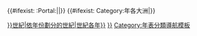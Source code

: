 <includeonly>{{#ifexist: :Portal:{{{5}}}|{{Portal|{{{5}}}}}|}}<!--若專題頁面存在則顯示-->{{Year category}}
{{Yearnav|{{{5}}}}}
{{#ifexist: Category:{{Title year}}年各大洲|}}
[[Category:{{Title year}}年各大洲|{{Country sortkey|{{{5}}}}}]]
[[Category:{{#ifexist: :Category:依年份劃分的{{CENTURY|{{Title year}}}}世紀{{{5}}}|依年份劃分的{{CENTURY|{{Title year}}}}世紀{{{5}}}|{{CENTURY|{{Title year}}}}世紀各年{{{5}}}}}]]
[[Category:{{DECADE|{{Title year}}}}{{{5}}}]]
</includeonly><noinclude>
{{Documentation}}
[[Category:年表分類導航模板]]
</noinclude>